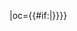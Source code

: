 {{fb team|t=台灣電力|tan=台電足球隊|tc=TWN|abb={{#if:{{{abb|}}}|台電}}|oc={{#if:{{{oc|}}}|{{{oc}}}}}}}<!--
--><noinclude>